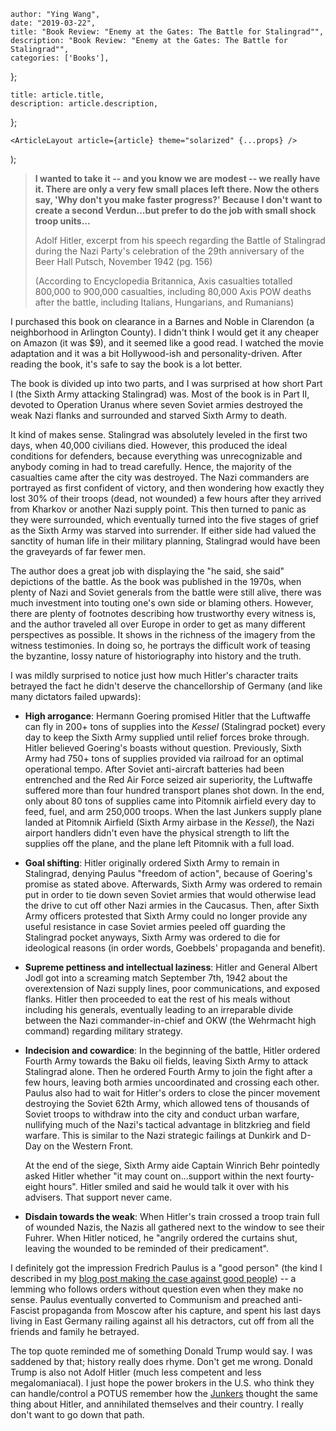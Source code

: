 

    author: "Ying Wang",
    date: "2019-03-22",
    title: "Book Review: "Enemy at the Gates: The Battle for Stalingrad"",
    description: "Book Review: "Enemy at the Gates: The Battle for Stalingrad"",
    categories: ['Books'],
};

    title: article.title,
    description: article.description,
};

    <ArticleLayout article={article} theme="solarized" {...props} />
);


> **I wanted to take it -- and you know we are modest -- we really have it.
> There are only a very few small places left there. Now the others say, 'Why
> don't you make faster progress?' Because I don't want to create a second
> Verdun...but prefer to do the job with small shock troop units...**
>
> Adolf Hitler, excerpt from his speech regarding the Battle of Stalingrad
> during the Nazi Party's celebration of the 29th anniversary of the Beer Hall
> Putsch, November 1942 (pg. 156)
>
> (According to Encyclopedia Britannica, Axis casualties totalled 800,000 to
> 900,000 casualties, including 80,000 Axis POW deaths after the battle,
> including Italians, Hungarians, and Rumanians)

I purchased this book on clearance in a Barnes and Noble in Clarendon (a
neighborhood in Arlington County). I didn't think I would get it any cheaper on
Amazon (it was $9), and it seemed like a good read. I watched the movie
adaptation and it was a bit Hollywood-ish and personality-driven. After reading
the book, it's safe to say the book is a lot better.

The book is divided up into two parts, and I was surprised at how short Part I
(the Sixth Army attacking Stalingrad) was. Most of the book is in Part II,
devoted to Operation Uranus where seven Soviet armies destroyed the weak Nazi
flanks and surrounded and starved Sixth Army to death.

It kind of makes sense. Stalingrad was absolutely leveled in the first two days,
when 40,000 civilians died. However, this produced the ideal conditions for
defenders, because everything was unrecognizable and anybody coming in had to
tread carefully. Hence, the majority of the casualties came after the city was
destroyed. The Nazi commanders are portrayed as first confident of victory, and
then wondering how exactly they lost 30% of their troops (dead, not wounded) a
few hours after they arrived from Kharkov or another Nazi supply point. This
then turned to panic as they were surrounded, which eventually turned into the
five stages of grief as the Sixth Army was starved into surrender. If either
side had valued the sanctity of human life in their military planning,
Stalingrad would have been the graveyards of far fewer men.

The author does a great job with displaying the "he said, she said" depictions
of the battle. As the book was published in the 1970s, when plenty of Nazi and
Soviet generals from the battle were still alive, there was much investment into
touting one's own side or blaming others. However, there are plenty of footnotes
describing how trustworthy every witness is, and the author traveled all over
Europe in order to get as many different perspectives as possible. It shows in
the richness of the imagery from the witness testimonies. In doing so, he
portrays the difficult work of teasing the byzantine, lossy nature of
historiography into history and the truth.

I was mildly surprised to notice just how much Hitler's character traits
betrayed the fact he didn't deserve the chancellorship of Germany (and like many
dictators failed upwards):

-   **High arrogance**: Hermann Goering promised Hitler that the Luftwaffe can
    fly in 200+ tons of supplies into the *Kessel* (Stalingrad pocket) every day
    to keep the Sixth Army supplied until relief forces broke through. Hitler
    believed Goering's boasts without question. Previously, Sixth Army had 750+
    tons of supplies provided via railroad for an optimal operational tempo.
    After Soviet anti-aircraft batteries had been entrenched and the Red Air
    Force seized air superiority, the Luftwaffe suffered more than four hundred
    transport planes shot down. In the end, only about 80 tons of supplies came
    into Pitomnik airfield every day to feed, fuel, and arm 250,000 troops. When
    the last Junkers supply plane landed at Pitomnik Airfield (Sixth Army
    airbase in the *Kessel*), the Nazi airport handlers didn't even have the
    physical strength to lift the supplies off the plane, and the plane left
    Pitomnik with a full load.

-   **Goal shifting**: Hitler originally ordered Sixth Army to remain in
    Stalingrad, denying Paulus "freedom of action", because of Goering's promise
    as stated above. Afterwards, Sixth Army was ordered to remain put in order
    to tie down seven Soviet armies that would otherwise lead the drive to cut
    off other Nazi armies in the Caucasus. Then, after Sixth Army officers
    protested that Sixth Army could no longer provide any useful resistance in
    case Soviet armies peeled off guarding the Stalingrad pocket anyways, Sixth
    Army was ordered to die for ideological reasons (in order words, Goebbels'
    propaganda and benefit).

-   **Supreme pettiness and intellectual laziness**: Hitler and General Albert
    Jodl got into a screaming match September 7th, 1942 about the overextension of
    Nazi supply lines, poor communications, and exposed flanks. Hitler then
    proceeded to eat the rest of his meals without including his generals,
    eventually leading to an irreparable divide between the Nazi
    commander-in-chief and OKW (the Wehrmacht high command) regarding military
    strategy.

-   **Indecision and cowardice**: In the beginning of the battle, Hitler ordered
    Fourth Army towards the Baku oil fields, leaving Sixth Army to attack
    Stalingrad alone. Then he ordered Fourth Army to join the fight after a few
    hours, leaving both armies uncoordinated and crossing each other. Paulus
    also had to wait for Hitler's orders to close the pincer movement destroying
    the Soviet 62th Army, which allowed tens of thousands of Soviet troops to
    withdraw into the city and conduct urban warfare, nullifying much of the
    Nazi's tactical advantage in blitzkrieg and field warfare. This is similar
    to the Nazi strategic failings at Dunkirk and D-Day on the Western Front.

    At the end of the siege, Sixth Army aide Captain Winrich Behr pointedly asked
    Hitler whether "it may count on...support within the next fourty-eight hours".
    Hitler smiled and said he would talk it over with his advisers. That support
    never came.

-   **Disdain towards the weak**: When Hitler's train crossed a troop train full
    of wounded Nazis, the Nazis all gathered next to the window to see their
    Fuhrer. When Hitler noticed, he "angrily ordered the curtains shut, leaving
    the wounded to be reminded of their predicament".

I definitely got the impression Fredrich Paulus is a "good person" (the kind I
described in my [blog post making the case against good
people](/posts/2019/03/14/the_case_against_good_people)) -- a lemming who
follows orders without question even when they make no sense. Paulus eventually
converted to Communism and preached anti-Fascist propaganda from Moscow after
his capture, and spent his last days living in East Germany railing against all
his detractors, cut off from all the friends and family he betrayed.

The top quote reminded me of something Donald Trump would say. I was saddened by
that; history really does rhyme. Don't get me wrong. Donald Trump is also not
Adolf Hitler (much less competent and less megalomaniacal). I just hope the
power brokers in the U.S. who think they can handle/control a POTUS remember how
the [Junkers](https://en.wikipedia.org/wiki/Junker_(Prussia)) thought the same
thing about Hitler, and annihilated themselves and their country. I really don't
want to go down that path.
